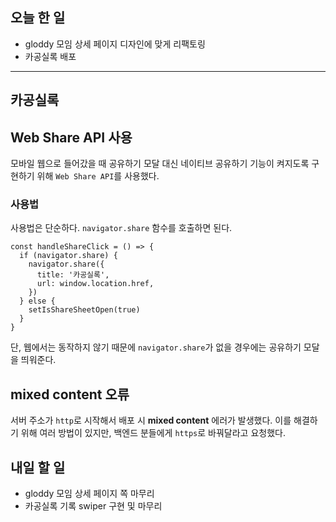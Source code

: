 ## 오늘 한 일

- gloddy 모임 상세 페이지 디자인에 맞게 리팩토링
- 카공실록 배포

---

## 카공실록

## Web Share API 사용

모바일 웹으로 들어갔을 때 공유하기 모달 대신 네이티브 공유하기 기능이 켜지도록 구현하기 위해 `Web Share API`를 사용했다.

### 사용법

사용법은 단순하다. `navigator.share` 함수를 호출하면 된다.

```tsx
const handleShareClick = () => {
  if (navigator.share) {
    navigator.share({
      title: '카공실록',
      url: window.location.href,
    })
  } else {
    setIsShareSheetOpen(true)
  }
}
```

단, 웹에서는 동작하지 않기 때문에 `navigator.share`가 없을 경우에는 공유하기 모달을 띄워준다.

## mixed content 오류

서버 주소가 `http`로 시작해서 배포 시 **mixed content** 에러가 발생했다. 이를 해결하기 위해 여러 방법이 있지만, 백엔드 분들에게 `https`로 바꿔달라고 요청했다.

## 내일 할 일

- gloddy 모임 상세 페이지 쪽 마무리
- 카공실록 기록 swiper 구현 및 마무리
